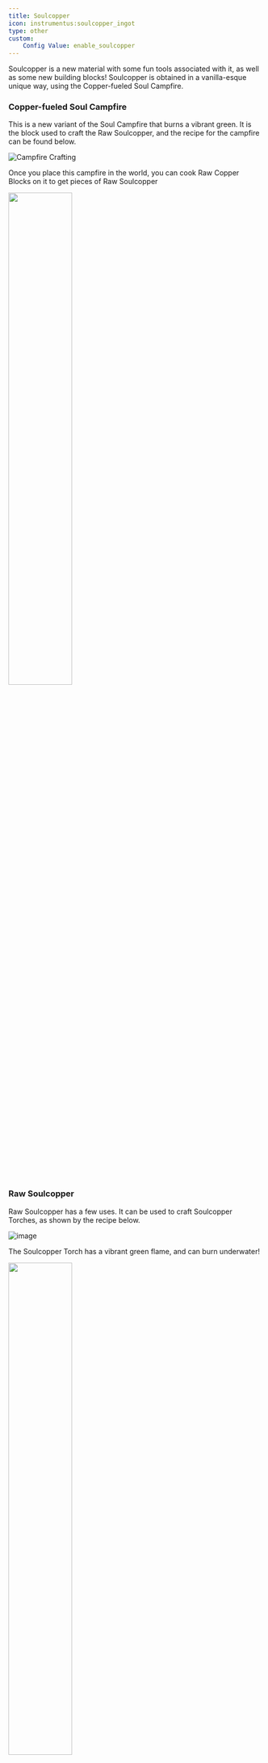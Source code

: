 ```yaml
---
title: Soulcopper
icon: instrumentus:soulcopper_ingot
type: other
custom:
    Config Value: enable_soulcopper
---
```


Soulcopper is a new material with some fun tools associated with it, as well as some new building blocks! Soulcopper is obtained in a vanilla-esque unique way, using the Copper-fueled Soul Campfire.

### Copper-fueled Soul Campfire

This is a new variant of the Soul Campfire that burns a vibrant green. It is the block used to craft the Raw Soulcopper, and the recipe for the campfire can be found below.

![Campfire Crafting](https://beanxxbot.com/pictures/SoulCopperCampfireCrafting.png)

Once you place this campfire in the world, you can cook Raw Copper Blocks on it to get pieces of Raw Soulcopper

<img src="https://github.com/user-attachments/assets/83bb939d-2697-4fba-a152-2b3c60d7b731" width="50%" height="50%" />

### Raw Soulcopper

Raw Soulcopper has a few uses. It can be used to craft Soulcopper Torches, as shown by the recipe below.

![image](https://github.com/user-attachments/assets/c2a8c645-3d49-4fd0-a04e-e962fa9764de)

The Soulcopper Torch has a vibrant green flame, and can burn underwater!

<img src="https://github.com/user-attachments/assets/6165a295-70a1-4e10-9fbb-160a86a43d72" width="50%" height="50%" />

The Soulcopper Torch can also be crafted into a Lantern, the same way you craft the vanilla Lantern and Soul Lantern

<img src="https://github.com/user-attachments/assets/b39c3764-78c9-4341-9405-6ce0d2bcbe87" width="50%" height="50%" />

It can also be crafted into the Raw Soulcopper Block, the same way all other raw ore blocks are crafted, for a new unique looking block that actually emits light!

<img src="https://github.com/user-attachments/assets/aa7291ee-97fa-4585-a7c3-e03a5e5570ca" width="50%" height="50%" />

Finally, Raw Soulcopper can be smelted in a Blast Furnace (no other furnace block will work) to make Soulcopper Ingots

![image](https://github.com/user-attachments/assets/edfa870d-0c10-41bb-89f1-711756902966)

### Soulcopper Ingots

Soulcopper Ingots are used to craft the two Soulcopper Tools, however they can also be used to craft the Soulcopper Block (the same way you'd craft any other ingot's block), which is also a light source! There are also other soulcopper block variants similar to the vanilla copper block variants, however those do not emit light.

<img src="https://github.com/user-attachments/assets/35cdcdee-2cce-4580-bc3a-dc1f065feacb" width="50%" height="50%" />

### Soulcopper Pickaxe

Crafted by making a pickaxe out of Soulcopper Ingots, the Soulcopper Pickaxe is a fairly strong pickaxe with durability similar to diamond. It also has the ability to consume durability to place a light source on the ground, so you don't need to carry any torches with you when you are adventuring in the caves!

<img src="https://github.com/user-attachments/assets/a3482379-228d-4ea4-8be3-17318365ae36" width="50%" height="50%" />

### Soulcopper Burner

The Soulcopper Burner is a tool used for quickly Oxidizing your Copper Blocks! It can be crafted by following the recipe below.

![image](https://github.com/user-attachments/assets/bcc5212a-d66b-40bd-a081-b776d1a3ef44)

To use the burner, simply hold right-click on any Copper Block (including doors and trapdoors!) that can oxidize. The Soulcopper Burner will consume durability and oxidize the block! Make sure to shift-right click doors and trapdoors to avoid opening/closing them while you do so.

![Untitledvideo-MadewithClipchamp5-ezgif com-video-to-gif-converter](https://github.com/user-attachments/assets/929e4d3c-8aaa-4ff9-acb3-39c7e6184666)

